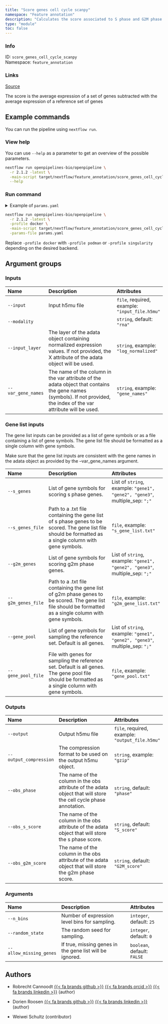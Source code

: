```yaml
---
title: "Score genes cell cycle scanpy"
namespace: "Feature annotation"
description: "Calculates the score associated to S phase and G2M phase and annotates the cell cycle phase for each cell, as implemented by scanpy."
type: "module"
toc: false
---
```


::: {.column-margin}

### Info

ID: `score_genes_cell_cycle_scanpy`  
Namespace: `feature_annotation`

### Links
[Source](https://github.com/openpipelines-bio/openpipeline/blob/2.1.2/src/feature_annotation/score_genes_cell_cycle_scanpy/config.vsh.yaml){.btn-action .btn-sm .btn-info .btn role="button"}

:::


The score is the average expression of a set of genes subtracted with the average expression of a reference set of genes

## Example commands

You can run the pipeline using `nextflow run`.

### View help

You can use `--help` as a parameter to get an overview of the possible parameters.

```bash
nextflow run openpipelines-bio/openpipeline \
  -r 2.1.2 -latest \
  -main-script target/nextflow/feature_annotation/score_genes_cell_cycle_scanpy/main.nf \
  --help
```

### Run command

<details>
<summary>Example of `params.yaml`</summary>
```yaml
# Inputs
input: # please fill in - example: "input_file.h5mu"
modality: "rna"
# input_layer: "log_normalized"
# var_gene_names: "gene_names"

# Gene list inputs
# s_genes: ["gene1", "gene2", "gene3"]
# s_genes_file: "s_gene_list.txt"
# g2m_genes: ["gene1", "gene2", "gene3"]
# g2m_genes_file: "g2m_gene_list.txt"
# gene_pool: ["gene1", "gene2", "gene3"]
# gene_pool_file: "gene_pool.txt"

# Outputs
# output: "$id.$key.output.h5mu"
# output_compression: "gzip"
obs_phase: "phase"
obs_s_score: "S_score"
obs_g2m_score: "G2M_score"

# Arguments
n_bins: 25
random_state: 0
allow_missing_genes: false

# Nextflow input-output arguments
publish_dir: # please fill in - example: "output/"
# param_list: "my_params.yaml"
```
</details>

```bash
nextflow run openpipelines-bio/openpipeline \
  -r 2.1.2 -latest \
  -profile docker \
  -main-script target/nextflow/feature_annotation/score_genes_cell_cycle_scanpy/main.nf \
  -params-file params.yaml
```

:::{.callout-note}
Replace `-profile docker` with `-profile podman` or `-profile singularity` depending on the desired backend.
:::

## Argument groups

### Inputs

|Name               |Description                                                                                                                                                           |Attributes                                     |
|:----------|:--------------------------------------------------|:--------------------|
|`--input`          |Input h5mu file                                                                                                                                                       |`file`, required, example: `"input_file.h5mu"` |
|`--modality`       |                                                                                                                                                                      |`string`, default: `"rna"`                     |
|`--input_layer`    |The layer of the adata object containing normalized expression values. If not provided, the X attribute of the adata object will be used.                             |`string`, example: `"log_normalized"`          |
|`--var_gene_names` |The name of the column in the var attribute of the adata object that contains the gene names (symbols). If not provided, the index of the var attribute will be used. |`string`, example: `"gene_names"`              |


### Gene list inputs

The gene list inputs can be provided as a list of gene symbols or as a file containing a list of gene symbols. The gene list file should be formatted as a single column with gene symbols.

Make sure that the gene list inputs are consistent with the gene names in the adata object as provided by the --var_gene_names argument.



|Name               |Description                                                                                                                                                 |Attributes                                                                  |
|:----------|:--------------------------------------------------|:--------------------|
|`--s_genes`        |List of gene symbols for scoring s phase genes.                                                                                                             |List of `string`, example: `"gene1", "gene2", "gene3"`, multiple_sep: `";"` |
|`--s_genes_file`   |Path to a .txt file containing the gene list of s phase genes to be scored.  The gene list file should be formatted as a single column with gene symbols.   |`file`, example: `"s_gene_list.txt"`                                        |
|`--g2m_genes`      |List of gene symbols for scoring g2m phase genes.                                                                                                           |List of `string`, example: `"gene1", "gene2", "gene3"`, multiple_sep: `";"` |
|`--g2m_genes_file` |Path to a .txt file containing the gene list of g2m phase genes to be scored.  The gene list file should be formatted as a single column with gene symbols. |`file`, example: `"g2m_gene_list.txt"`                                      |
|`--gene_pool`      |List of gene symbols for sampling the reference set. Default is all genes.                                                                                  |List of `string`, example: `"gene1", "gene2", "gene3"`, multiple_sep: `";"` |
|`--gene_pool_file` |File with genes for sampling the reference set. Default is all genes.  The gene pool file should be formatted as a single column with gene symbols.         |`file`, example: `"gene_pool.txt"`                                          |


### Outputs

|Name                   |Description                                                                                                      |Attributes                                      |
|:----------|:--------------------------------------------------|:--------------------|
|`--output`             |Output h5mu file                                                                                                 |`file`, required, example: `"output_file.h5mu"` |
|`--output_compression` |The compression format to be used on the output h5mu object.                                                     |`string`, example: `"gzip"`                     |
|`--obs_phase`          |The name of the column in the obs attribute of the adata object that will store the cell cycle phase annotation. |`string`, default: `"phase"`                    |
|`--obs_s_score`        |The name of the column in the obs attribute of the adata object that will store the s phase score.               |`string`, default: `"S_score"`                  |
|`--obs_g2m_score`      |The name of the column in the obs attribute of the adata object that will store the g2m phase score.             |`string`, default: `"G2M_score"`                |


### Arguments

|Name                    |Description                                              |Attributes                  |
|:----------|:--------------------------------------------------|:--------------------|
|`--n_bins`              |Number of expression level bins for sampling.            |`integer`, default: `25`    |
|`--random_state`        |The random seed for sampling.                            |`integer`, default: `0`     |
|`--allow_missing_genes` |If true, missing genes in the gene list will be ignored. |`boolean`, default: `FALSE` |

## Authors


  * Robrecht Cannoodt [{{< fa brands github >}}](https://github.com/rcannood) [{{< fa brands orcid >}}](https://orcid.org/0000-0003-3641-729X) [{{< fa brands linkedin >}}](https://linkedin.com/in/robrechtcannoodt) (author)

  * Dorien Roosen [{{< fa brands github >}}](https://github.com/dorien-er) [{{< fa brands linkedin >}}](https://linkedin.com/in/dorien-roosen) (author)

  * Weiwei Schultz (contributor)

